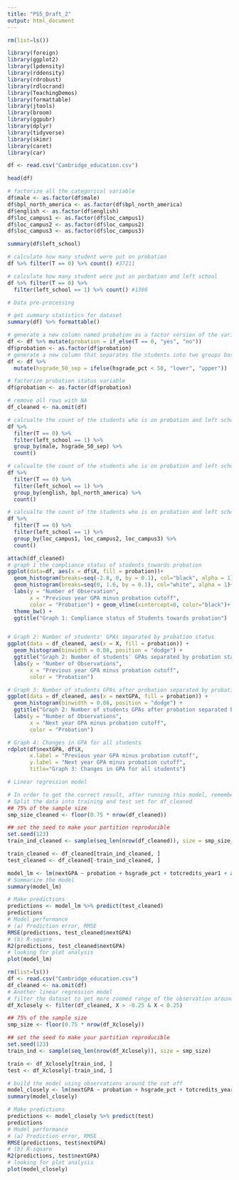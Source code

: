 ```yaml
---
title: "PS5_Draft_2"
output: html_document
---
```


```r
rm(list=ls())

library(foreign)
library(ggplot2)
library(lpdensity)
library(rddensity)
library(rdrobust)
library(rdlocrand)
library(TeachingDemos)
library(formattable)
library(jtools)
library(broom)
library(ggpubr)
library(dplyr)
library(tidyverse)
library(skimr)
library(caret)
library(car)
```
```r
df <- read.csv("Cambridge_education.csv")
```
```r
head(df)

# factorize all the categorical variable
df$male <- as.factor(df$male)
df$bpl_north_america <- as.factor(df$bpl_north_america)
df$english <- as.factor(df$english)
df$loc_campus1 <- as.factor(df$loc_campus1)
df$loc_campus2 <- as.factor(df$loc_campus2)
df$loc_campus3 <- as.factor(df$loc_campus3)

summary(df$left_school)

# calculate how many student were put on probation
df %>% filter(T == 0) %>% count() #37211

# calculate how many student were put on porbation and left school
df %>% filter(T == 0) %>% 
  filter(left_school == 1) %>% count() #1386

# Data pre-processing

# get summary statistics for dataset
summary(df) %>% formattable()

# generate a new column named probation as a factor version of the variable T
df <- df %>% mutate(probation = if_else(T == 0, "yes", "no")) 
df$probation <- as.factor(df$probation)
# generate a new column that separates the students into two groups based on their high school grade percentage
df <- df %>%
  mutate(hsgrade_50_sep = ifelse(hsgrade_pct < 50, "lower", "upper"))

# factorize probation status variable
df$probation <- as.factor(df$probation)

# remove all rows with NA
df_cleaned <- na.omit(df)

```
```r
# calcualte the count of the students who is on probation and left school based on gender and high school grade
df %>% 
  filter(T == 0) %>%
  filter(left_school == 1) %>%
  group_by(male, hsgrade_50_sep) %>%
  count()

# calcualte the count of the students who is on probation and left school based on native language and birth place
df %>%
  filter(T == 0) %>%
  filter(left_school == 1) %>%
  group_by(english, bpl_north_america) %>%
  count()

# calcualte the count of the students who is on probation and left school based on campus 
df %>%
  filter(T == 0) %>%
  filter(left_school == 1) %>%
  group_by(loc_campus1, loc_campus2, loc_campus3) %>%
  count()

```
```r
attach(df_cleaned)
# graph 1 the compliance status of students towards probation
ggplot(data=df, aes(x = df$X, fill = probation))+
  geom_histogram(breaks=seq(-2.8, 0, by = 0.1), col="black", alpha = 1)+
  geom_histogram(breaks=seq(0, 1.6, by = 0.1), col="white", alpha = 1)+
  labs(y = "Number of Observation",
       x = "Previous year GPA minus probation cutoff",
       color = "Probation") + geom_vline(xintercept=0, color="black")+
  theme_bw() +
  ggtitle("Graph 1: Compliance status of Students towards probation") 


# Graph 2: Number of students' GPAs separated by probation status
ggplot(data = df_cleaned, aes(x = X, fill = probation)) +
  geom_histogram(binwidth = 0.08, position = "dodge") +
  ggtitle("Graph 2: Number of students' GPAs separated by probation status") + 
  labs(y = "Number of Observations",
       x = "Previous year GPA minus probation cutoff",
       color = "Probation")

# Graph 3: Number of students GPAs after probation separated by probation status
ggplot(data = df_cleaned, aes(x = nextGPA, fill = probation)) + 
  geom_histogram(binwidth = 0.08, position = "dodge") + 
  ggtitle("Graph 2: Number of students GPAs after probation separated by probation status")+ 
  labs(y = "Number of Observations",
       x = "Next year GPA minus probation cutoff",
       color = "Probation")

# Graph 4: Changes in GPA for all students
rdplot(df$nextGPA, df$X, 
       x.label = "Previous year GPA minus probation cutoff", 
       y.label = "Next year GPA minus probation cutoff", 
       title="Graph 3: Changes in GPA for all students")

```
```r
# Linear regression model

# In order to get the correct result, after running this model, remember to clear variables before running next
# Split the data into training and test set for df_cleaned
## 75% of the sample size
smp_size_cleaned <- floor(0.75 * nrow(df_cleaned))

## set the seed to make your partition reproducible
set.seed(123)
train_ind_cleaned <- sample(seq_len(nrow(df_cleaned)), size = smp_size_cleaned)

train_cleaned <- df_cleaned[train_ind_cleaned, ]
test_cleaned <- df_cleaned[-train_ind_cleaned, ]

model_lm <- lm(nextGPA ~ probation + hsgrade_pct + totcredits_year1 + age_at_entry + male + english + loc_campus1 + loc_campus2, data = train_cleaned)
# Summarize the model
summary(model_lm)

# Make predictions
predictions <- model_lm %>% predict(test_cleaned)
predictions
# Model performance
# (a) Prediction error, RMSE
RMSE(predictions, test_cleaned$nextGPA)
# (b) R-square
R2(predictions, test_cleaned$nextGPA)
# looking for plot analysis
plot(model_lm)

```
```r
rm(list=ls())
df <- read.csv("Cambridge_education.csv")
df_cleaned <- na.omit(df)
# Another linear regression model
# filter the dataset to get more zoomed range of the observation around the probation cutoff
df_Xclosely <- filter(df_cleaned, X > -0.25 & X < 0.25)

## 75% of the sample size
smp_size <- floor(0.75 * nrow(df_Xclosely))

## set the seed to make your partition reproducible
set.seed(123)
train_ind <- sample(seq_len(nrow(df_Xclosely)), size = smp_size)

train <- df_Xclosely[train_ind, ]
test <- df_Xclosely[-train_ind, ]

# build the model using observations around the cut off
model_closely <- lm(nextGPA ~ probation + hsgrade_pct + totcredits_year1 + age_at_entry + male + english + loc_campus1 + loc_campus2, data = train)
summary(model_closely)

# Make predictions
predictions <- model_closely %>% predict(test)
predictions
# Model performance
# (a) Prediction error, RMSE
RMSE(predictions, test$nextGPA)
# (b) R-square
R2(predictions, test$nextGPA)
# looking for plot analysis
plot(model_closely)
```


